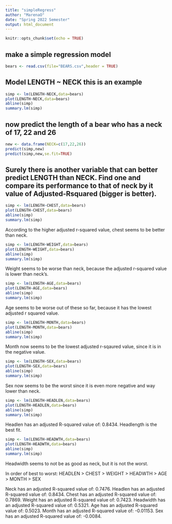```yaml
---
title: "simpleRegress"
author: "MarenaO"
date: "Spring 2022 Semester"
output: html_document
---
```


```r
knitr::opts_chunk$set(echo = TRUE)
```

## make a simple regression model

```r
bears <- read.csv(file="BEARS.csv",header = TRUE)
```

## Model LENGTH ~ NECK  this is an example  

```r
simp <- lm(LENGTH~NECK,data=bears)
plot(LENGTH~NECK,data=bears)
abline(simp)
summary.lm(simp)
```

## now predict the length of a bear who has a neck of 17, 22 and 26


```r
new <- data.frame(NECK=c(17,22,26))
predict(simp,new)
predict(simp,new,se.fit=TRUE)
```
## Surely there is another variable that can better predict LENGTH than NECK. Find one and compare its performance to that of neck by it value of Adjusted-Rsquared (bigger is better).

```r
simp <- lm(LENGTH~CHEST,data=bears)
plot(LENGTH~CHEST,data=bears)
abline(simp)
summary.lm(simp)
```

According to the higher adjusted r-squared value, chest seems to be better than neck.

```r
simp <- lm(LENGTH~WEIGHT,data=bears)
plot(LENGTH~WEIGHT,data=bears)
abline(simp)
summary.lm(simp)
```
Weight seems to be worse than neck, because the adjusted r-squared value is lower than neck's.

```r
simp <- lm(LENGTH~AGE,data=bears)
plot(LENGTH~AGE,data=bears)
abline(simp)
summary.lm(simp)
```

Age seems to be worse out of these so far, because it has the lowest adjusted r squared value.

```r
simp <- lm(LENGTH~MONTH,data=bears)
plot(LENGTH~MONTH,data=bears)
abline(simp)
summary.lm(simp)
```
Month now seems to be the lowest adjusted r-sqaured value, since it is in the negative value.

```r
simp <- lm(LENGTH~SEX,data=bears)
plot(LENGTH~SEX,data=bears)
abline(simp)
summary.lm(simp)
```

Sex now seems to be the worst since it is even more negative and way lower than neck.

```r
simp <- lm(LENGTH~HEADLEN,data=bears)
plot(LENGTH~HEADLEN,data=bears)
abline(simp)
summary.lm(simp)
```

Headlen has an adjusted R-squared value of: 0.8434.
Headlength is the best fit.

```r
simp <- lm(LENGTH~HEADWTH,data=bears)
plot(LENGTH~HEADWTH,data=bears)
abline(simp)
summary.lm(simp)
```

Headwidth seems to not be as good as neck, but it is not the worst.



In order of best to worst: HEADLEN > CHEST >
WEIGHT > HEADWTH > AGE > MONTH > SEX

Neck has an adjusted R-squared value of: 0.7476.
Headlen has an adjusted R-squared value of: 0.8434.
Chest has an adjusted R-squared value of: 0.7869.
Weight has an adjusted R-squared value of: 0.7423.
Headwidth has an adjusted R-squared value of: 0.5321.
Age has an adjusted R-squared value of: 0.5023.
Month has an adjusted R-squared value of: -0.01153.
Sex has an adjusted R-squared value of: -0.0084.

